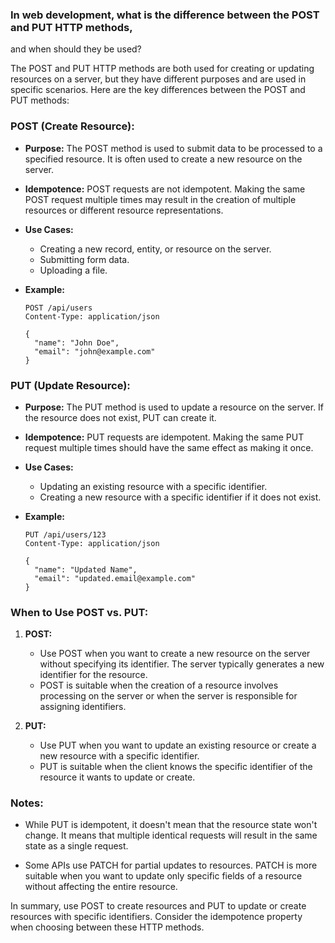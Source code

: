 ### In web development, what is the difference between the POST and PUT HTTP methods,

and when should they be used?

The POST and PUT HTTP methods are both used for creating or updating resources on a server, but they have different purposes and are used in specific scenarios. Here are the key differences between the POST and PUT methods:

### POST (Create Resource):

- **Purpose:** The POST method is used to submit data to be processed to a specified resource. It is often used to create a new resource on the server.

- **Idempotence:** POST requests are not idempotent. Making the same POST request multiple times may result in the creation of multiple resources or different resource representations.

- **Use Cases:**

  - Creating a new record, entity, or resource on the server.
  - Submitting form data.
  - Uploading a file.

- **Example:**

  ```http
  POST /api/users
  Content-Type: application/json

  {
    "name": "John Doe",
    "email": "john@example.com"
  }
  ```

### PUT (Update Resource):

- **Purpose:** The PUT method is used to update a resource on the server. If the resource does not exist, PUT can create it.

- **Idempotence:** PUT requests are idempotent. Making the same PUT request multiple times should have the same effect as making it once.

- **Use Cases:**

  - Updating an existing resource with a specific identifier.
  - Creating a new resource with a specific identifier if it does not exist.

- **Example:**

  ```http
  PUT /api/users/123
  Content-Type: application/json

  {
    "name": "Updated Name",
    "email": "updated.email@example.com"
  }
  ```

### When to Use POST vs. PUT:

1. **POST:**

   - Use POST when you want to create a new resource on the server without specifying its identifier. The server typically generates a new identifier for the resource.
   - POST is suitable when the creation of a resource involves processing on the server or when the server is responsible for assigning identifiers.

2. **PUT:**
   - Use PUT when you want to update an existing resource or create a new resource with a specific identifier.
   - PUT is suitable when the client knows the specific identifier of the resource it wants to update or create.

### Notes:

- While PUT is idempotent, it doesn't mean that the resource state won't change. It means that multiple identical requests will result in the same state as a single request.

- Some APIs use PATCH for partial updates to resources. PATCH is more suitable when you want to update only specific fields of a resource without affecting the entire resource.

In summary, use POST to create resources and PUT to update or create resources with specific identifiers. Consider the idempotence property when choosing between these HTTP methods.

